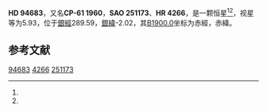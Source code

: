 {{Starbox begin
| name = HD 94683
}}
{{Starbox observe
| epoch = [[J2000.0|J2000.0]]
| constell = {{星座名待查}}<ref name=SIMBAD>{{cite web
 | url=http://simbad.u-strasbg.fr/simbad/sim-id?Ident=HR+4266
 | title=Pulsating variable Star
 | publisher=Centre de Données astronomiques de Strasbourg
 | work=SIMBAD
 | accessdate=2012-07-13
 | archive-date=2016-03-16
 | archive-url=https://web.archive.org/web/20160316130029/http://simbad.u-strasbg.fr/simbad/sim-id?Ident=HR+4266
 | dead-url=no
 }}</ref><ref name=DATA>{{cite web
 | url=http://vizier.u-strasbg.fr/viz-bin/VizieR-5?-out.add=.&-source=5050&-corr=PK=HR&-out.max=9999&HR=4266
 | title=VizieR Detailed Page
 | accessdate=2012-07-13
 | archive-date=2019-02-16
 | archive-url=https://web.archive.org/web/20190216122506/http://vizier.u-strasbg.fr/viz-bin/VizieR-5?-out.add=.&-source=5050&-corr=PK=HR&-out.max=9999&HR=4266
 | dead-url=no
 }}</ref>
| 星官 = 
| ra = {{RA|10|54|29.6}}<ref name=SIMBAD /><ref name=DATA />
| dec = {{DEC|-61|49|36}}<ref name=SIMBAD /><ref name=DATA />
| appmag_v = 5.93<ref name=SIMBAD /><ref name=DATA />
}}
{{Starbox character
| class = K4III<ref name=SIMBAD /><ref name=DATA />
| b-v = 1.75<ref name=SIMBAD /><ref name=DATA />
| u-b = 1.97<ref name=SIMBAD /><ref name=DATA />
| r-i = <ref name=SIMBAD /><ref name=DATA />
| variable = 
}}
{{Starbox astrometry
| radial_v = 1.97
| prop_mo_ra = -3
| parallax = 
| p_error = 
}}
{{Starbox catalog
| names =CP-61 1960，[[SAO星表|SAO]] 251173，[[HD星表|HD]] 94683，[[HR星表|HR]] 4266}}
{{Starbox reference |Simbad=HR+4266}}
{{Starbox end}}

'''HD 94683'''，又名'''CP-61 1960'''，'''SAO 251173'''、'''HR 4266'''，是一颗恒星<ref name=SIMBAD /><ref name=DATA />，视星等为5.93，位于[[銀道座標系|銀經]]289.59，[[銀道座標系|銀緯]]-2.02，其[[B1900.0|B1900.0]]坐标为赤經{{RA|10|50|33.8}}，赤緯{{DEC|-61|-2.02|37}}。

== 参考文献 ==
{{reflist}}

{{star-stub}}

[[Category:HD和HDE天體|94683]]
[[Category:HR天體|4266]]
[[Category:SAO天體|251173]]